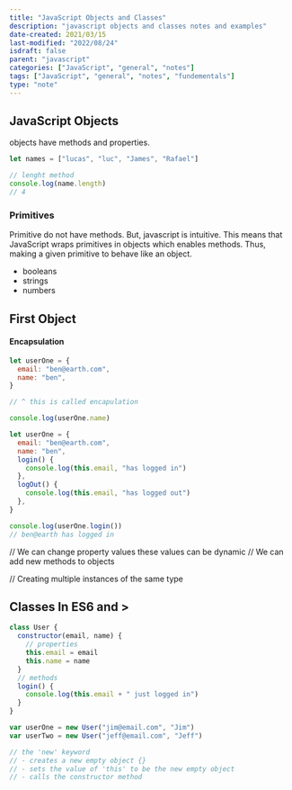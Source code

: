 ```yaml
---
title: "JavaScript Objects and Classes"
description: "javascript objects and classes notes and examples"
date-created: 2021/03/15
last-modified: "2022/08/24"
isdraft: false
parent: "javascript"
categories: ["JavaScript", "general", "notes"]
tags: ["JavaScript", "general", "notes", "fundementals"]
type: "note"
---
```


## JavaScript Objects

objects have methods and properties.

```javascript
let names = ["lucas", "luc", "James", "Rafael"]

// lenght method
console.log(name.length)
// 4
```

### Primitives

Primitive do not have methods. But, javascript is intuitive. This means that JavaScript wraps primitives in objects which enables methods. Thus, making a given primitive to behave like an object.

- booleans
- strings
- numbers

## First Object

#### Encapsulation

```javascript
let userOne = {
  email: "ben@earth.com",
  name: "ben",
}

// ^ this is called encapulation

console.log(userOne.name)
```

```javascript
let userOne = {
  email: "ben@earth.com",
  name: "ben",
  login() {
    console.log(this.email, "has logged in")
  },
  logOut() {
    console.log(this.email, "has logged out")
  },
}

console.log(userOne.login())
// ben@earth has logged in
```

// We can change property values these values can be dynamic
// We can add new methods to objects

// Creating multiple instances of the same type

## Classes In ES6 and >

```javascript
class User {
  constructor(email, name) {
    // properties
    this.email = email
    this.name = name
  }
  // methods
  login() {
    console.log(this.email + " just logged in")
  }
}

var userOne = new User("jim@email.com", "Jim")
var userTwo = new User("jeff@email.com", "Jeff")

// the 'new' keyword
// - creates a new empty object {}
// - sets the value of 'this' to be the new empty object
// - calls the constructor method
```
